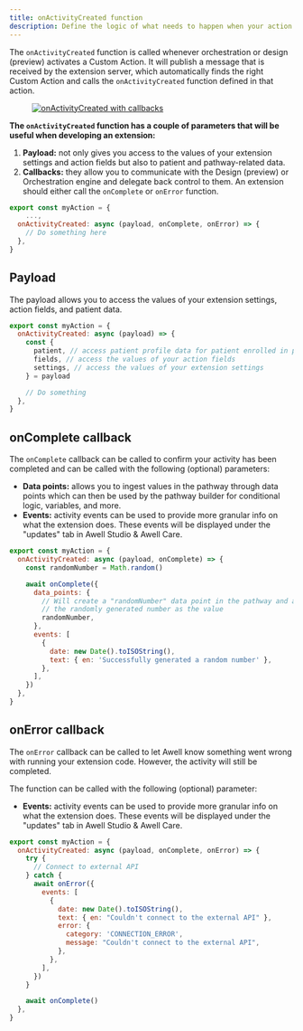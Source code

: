 ```yaml
---
title: onActivityCreated function
description: Define the logic of what needs to happen when your action is activated
---
```


The `onActivityCreated` function is called whenever orchestration or design (preview) activates a Custom Action. It will publish a message that is received by the extension server, which automatically finds the right Custom Action and calls the `onActivityCreated` function defined in that action.

<figure className="w-full flex flex-col justify-center text-center relative my-16">
  <div className="bg-white w-full mx-auto rounded-md dark:p-4 mx-auto">
    <a
      href="https://res.cloudinary.com/da7x4rzl4/image/upload/v1678711700/Developer%20portal/onActivityCreatedWithCallbacks.png"
      target="_blank"
      title="onActivityCreated with callbacks"
    >
      <img
        src="https://res.cloudinary.com/da7x4rzl4/image/upload/v1678711700/Developer%20portal/onActivityCreatedWithCallbacks.png"
        alt="onActivityCreated with callbacks"
      />
    </a>
  </div>
</figure>

**The `onActivityCreated` function has a couple of parameters that will be useful when developing an extension:**

1. **Payload:** not only gives you access to the values of your extension settings and action fields but also to patient and pathway-related data.
2. **Callbacks:** they allow you to communicate with the Design (preview) or Orchestration engine and delegate back control to them. An extension should either call the `onComplete` or `onError` function.

```javascript
export const myAction = {
    ...,
  onActivityCreated: async (payload, onComplete, onError) => {
    // Do something here
  },
}
```

## Payload

The payload allows you to access the values of your extension settings, action fields, and patient data.

```javascript
export const myAction = {
  onActivityCreated: async (payload) => {
    const {
      patient, // access patient profile data for patient enrolled in pathway the activity is related to
      fields, // access the values of your action fields
      settings, // access the values of your extension settings
    } = payload

    // Do something
  },
}
```

## onComplete callback

The `onComplete` callback can be called to confirm your activity has been completed and can be called with the following (optional) parameters:

- **Data points:** allows you to ingest values in the pathway through data points which can then be used by the pathway builder for conditional logic, variables, and more.
- **Events:** activity events can be used to provide more granular info on what the extension does. These events will be displayed under the "updates" tab in Awell Studio & Awell Care.

```javascript
export const myAction = {
  onActivityCreated: async (payload, onComplete) => {
    const randomNumber = Math.random()

    await onComplete({
      data_points: {
        // Will create a "randomNumber" data point in the pathway and assign
        // the randomly generated number as the value
        randomNumber,
      },
      events: [
        {
          date: new Date().toISOString(),
          text: { en: 'Successfully generated a random number' },
        },
      ],
    })
  },
}
```

## onError callback

The `onError` callback can be called to let Awell know something went wrong with running your extension code. However, the activity will still be completed.

The function can be called with the following (optional) parameter:

- **Events:** activity events can be used to provide more granular info on what the extension does. These events will be displayed under the "updates" tab in Awell Studio & Awell Care.

```javascript
export const myAction = {
  onActivityCreated: async (payload, onComplete, onError) => {
    try {
      // Connect to external API
    } catch {
      await onError({
        events: [
          {
            date: new Date().toISOString(),
            text: { en: "Couldn't connect to the external API" },
            error: {
              category: 'CONNECTION_ERROR',
              message: "Couldn't connect to the external API",
            },
          },
        ],
      })
    }

    await onComplete()
  },
}
```

